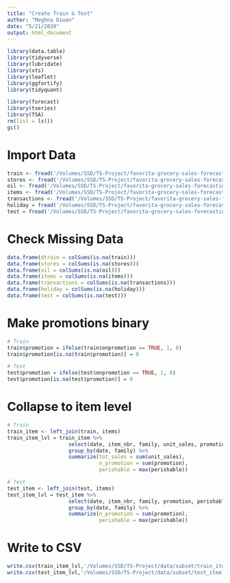 ```yaml
---
title: "Create Train & Test"
author: "Meghna Diwan"
date: "5/21/2020"
output: html_document
---
```


```r
library(data.table)
library(tidyverse)
library(lubridate)
library(xts)
library(leaflet)
library(ggfortify)
library(tidyquant)

library(forecast)
library(tseries)
library(TSA)
rm(list = ls())
gc()
```

# Import Data
```r
train <- fread('/Volumes/SSD/TS-Project/favorita-grocery-sales-forecasting/train.csv')
stores <- fread('/Volumes/SSD/TS-Project/favorita-grocery-sales-forecasting/stores.csv')
oil <- fread('/Volumes/SSD/TS-Project/favorita-grocery-sales-forecasting/oil.csv')
items <- fread('/Volumes/SSD/TS-Project/favorita-grocery-sales-forecasting/items.csv')
transactions <- fread('/Volumes/SSD/TS-Project/favorita-grocery-sales-forecasting/transactions.csv')
holiday = fread('/Volumes/SSD/TS-Project/favorita-grocery-sales-forecasting/holidays_events.csv')
test = fread('/Volumes/SSD/TS-Project/favorita-grocery-sales-forecasting/test.csv')
```

# Check Missing Data
```r
data.frame(dtrain = colSums(is.na(train)))
data.frame(stores = colSums(is.na(stores)))
data.frame(oil = colSums(is.na(oil)))
data.frame(items = colSums(is.na(items)))
data.frame(transactions = colSums(is.na(transactions)))
data.frame(holiday = colSums(is.na(holiday)))
data.frame(test = colSums(is.na(test)))
```

# Make promotions binary
```r
# Train
train$promotion = ifelse(train$onpromotion == TRUE, 1, 0)
train$promotion[is.na(train$promotion)] = 0

# Test
test$promotion = ifelse(test$onpromotion == TRUE, 1, 0)
test$promotion[is.na(test$promotion)] = 0
```

# Collapse to item level
```r
# Train
train_item <- left_join(train, items)
train_item_lvl = train_item %>%
                    select(date, item_nbr, family, unit_sales, promotion, perishable) %>%
                    group_by(date, family) %>%
                    summarize(tot_sales = sum(unit_sales), 
                              n_promotion = sum(promotion),
                              perishable = max(perishable))

# Test
test_item <- left_join(test, items)
test_item_lvl = test_item %>%
                    select(date, item_nbr, family, promotion, perishable) %>%
                    group_by(date, family) %>%
                    summarize(n_promotion = sum(promotion),
                              perishable = max(perishable))

```

# Write to CSV
```r
write.csv(train_item_lvl,'/Volumes/SSD/TS-Project/data/subset/train_item.csv')
write.csv(test_item_lvl,'/Volumes/SSD/TS-Project/data/subset/test_item.csv')
```

